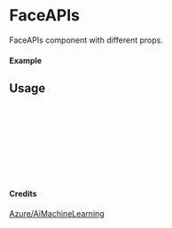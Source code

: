 
<Meta of={FaceAPIs} title="Azure/AiMachineLearning/FaceAPIs" />

# FaceAPIs

FaceAPIs component with different props.

#### Example

<Canvas of={FaceAPIs.Primary} />

## Usage

```ts
import { FaceAPIs } from "yadl-ui";

const Example = () => {
  return (
      <FaceAPIs />
  );
};

export default Example;
```

#### Credits
[Azure/AiMachineLearning](https://learn.microsoft.com/en-us/azure/architecture/icons/)
